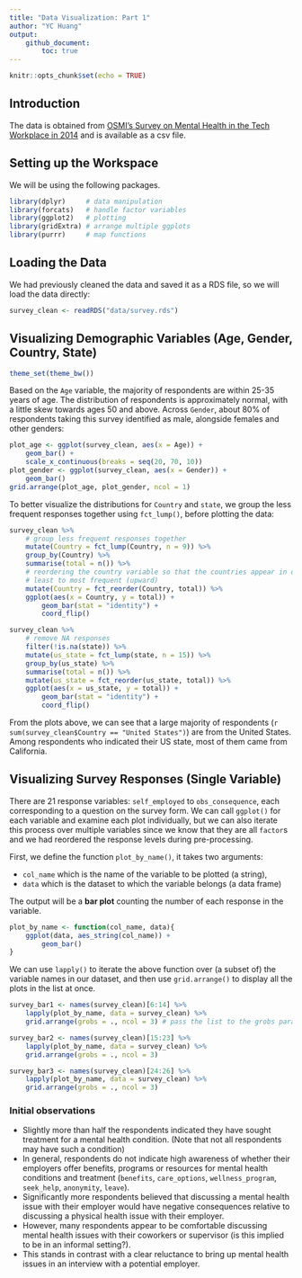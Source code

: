 ```yaml
---
title: "Data Visualization: Part 1"
author: "YC Huang"
output: 
    github_document:
        toc: true
---
```


```r
knitr::opts_chunk$set(echo = TRUE)
```

## Introduction
The data is obtained from [OSMI's Survey on Mental Health in the Tech Workplace in 2014](https://www.kaggle.com/osmi/mental-health-in-tech-survey) and is available as a csv file.


## Setting up the Workspace

We will be using the following packages. 
```r
library(dplyr)     # data manipulation
library(forcats)   # handle factor variables
library(ggplot2)   # plotting
library(gridExtra) # arrange multiple ggplots
library(purrr)     # map functions
```

## Loading the Data

We had previously cleaned the data and saved it as a RDS file, so we will load the data directly:

```r
survey_clean <- readRDS("data/survey.rds")
```

## Visualizing Demographic Variables (Age, Gender, Country, State)

```r
theme_set(theme_bw())
```

Based on the `Age` variable, the majority of respondents are within 25-35 years of age. The distribution of respondents is approximately normal, with a little skew towards ages 50 and above. Across `Gender`, about 80% of respondents taking this survey identified as male, alongside females and other genders:

```r
plot_age <- ggplot(survey_clean, aes(x = Age)) +
    geom_bar() +
    scale_x_continuous(breaks = seq(20, 70, 10))
plot_gender <- ggplot(survey_clean, aes(x = Gender)) +
    geom_bar()
grid.arrange(plot_age, plot_gender, ncol = 1)
```

To better visualize the distributions for `Country` and `state`, we group the less frequent responses together using `fct_lump()`, before plotting the data:

```r
survey_clean %>% 
    # group less frequent responses together
    mutate(Country = fct_lump(Country, n = 9)) %>% 
    group_by(Country) %>% 
    summarise(total = n()) %>% 
    # reordering the country variable so that the countries appear in order of
    # least to most frequent (upward)
    mutate(Country = fct_reorder(Country, total)) %>%
    ggplot(aes(x = Country, y = total)) +
        geom_bar(stat = "identity") +
        coord_flip()
```

```r
survey_clean %>% 
    # remove NA responses
    filter(!is.na(state)) %>% 
    mutate(us_state = fct_lump(state, n = 15)) %>% 
    group_by(us_state) %>%
    summarise(total = n()) %>%
    mutate(us_state = fct_reorder(us_state, total)) %>%
    ggplot(aes(x = us_state, y = total)) +
        geom_bar(stat = "identity") +
        coord_flip()
```

From the plots above, we can see that a large majority of respondents (`r sum(survey_clean$Country == "United States")`) are from the United States. Among respondents who indicated their US state, most of them came from California.

## Visualizing Survey Responses (Single Variable)

There are 21 response variables: `self_employed` to `obs_consequence`, each corresponding to a question on the survey form. We can call `ggplot()` for each variable and examine each plot individually, but we can also iterate this process over multiple variables since we know that they are all `factor`s and we had reordered the response levels during pre-processing.

First, we define the function `plot_by_name()`, it takes two arguments: 

* `col_name` which is the name of the variable to be plotted (a string),  
* `data` which is the dataset to which the variable belongs (a data frame)

The output will be a **bar plot** counting the number of each response in the variable.
 
```r
plot_by_name <- function(col_name, data){
    ggplot(data, aes_string(col_name)) +
        geom_bar()
}
```

We can use `lapply()` to iterate the above function over (a subset of) the variable names in our dataset, and then use `grid.arrange()` to display all the plots in the list at once.

```r
survey_bar1 <- names(survey_clean)[6:14] %>% 
    lapply(plot_by_name, data = survey_clean) %>% 
    grid.arrange(grobs = ., ncol = 3) # pass the list to the grobs parameter
```

```r
survey_bar2 <- names(survey_clean)[15:23] %>% 
    lapply(plot_by_name, data = survey_clean) %>% 
    grid.arrange(grobs = ., ncol = 3)
```

```r
survey_bar3 <- names(survey_clean)[24:26] %>% 
    lapply(plot_by_name, data = survey_clean) %>% 
    grid.arrange(grobs = ., ncol = 3)
```

### Initial observations

* Slightly more than half the respondents indicated they have sought treatment for a mental health condition. (Note that not all respondents may have such a condition)  
* In general, respondents do not indicate high awareness of whether their employers offer benefits, programs or resources for mental health conditions and treatment (`benefits`, `care_options`, `wellness_program`, `seek_help`, `anonymity`, `leave`).  
* Significantly more respondents believed that discussing a mental health issue with their employer would have negative consequences relative to discussing a physical health issue with their employer.  
* However, many respondents appear to be comfortable discussing mental health issues with their coworkers or supervisor (is this implied to be in an informal setting?).
* This stands in contrast with a clear reluctance to bring up mental health issues in an interview with a potential employer.
